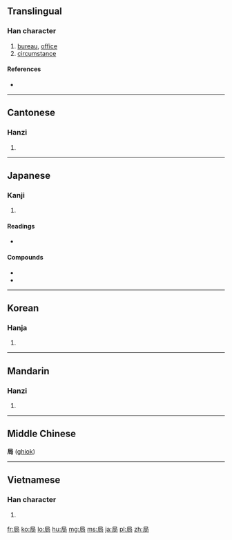 ==Translingual==
{{stroke order|type=bw}}
===Han character===
{{Han char|rn=44|rad=尸|as=04|sn=7|four=7722<sub>7</sub>|canj=尸尸口 (SSR)}}

# [[bureau]], [[office]]
# [[circumstance]]

====References====
* {{Han ref|kx=0300.220|dkj=07653|dj=0596.150|hdz=20967.080|uh=5C40|ud=23616|bh=A7BD|bd=42941}}

----

==Cantonese==

===Hanzi===
{{yue-hanzi|jyut=|y=guk6}}

# {{defn|Cantonese|sort=尸04}}

----

==Japanese==

===Kanji===
{{ja-kanji|grade=3|rs=尸04}}

# {{defn|Japanese|sort=尸04}}

====Readings====
* {{ja-readings|on=[[きょく]] (kyoku)|kun=[[つぼね]] (tsubone), [[しきる]] (shikiru)}}

====Compounds====
* {{term|郵便局||post office|tr=ゆうびんきょく, yūbinkyoku|lang=ja|sc=Jpan}}
* {{term|薬局||pharmacy|tr=やっきょく, yakkyoku|lang=ja|sc=Jpan}}

----

==Korean==

===Hanja===
{{ko-hanja|hangeul=국|rv=guk|mr=kuk}}

# {{defn|Korean|sort=尸04}}

----

==Mandarin==

===Hanzi===
{{cmn-hanzi|pin=[[jī]] ([[ji1]]), [[jú]] ([[ju2]])|wg=chi<sup>1</sup>, chü<sup>2</sup>}}

# {{defn|Mandarin|sort=尸04}}

----

==Middle Chinese==
'''局''' ([[ghiok]])

----

==Vietnamese==

===Han character===
{{vi-hantu|[[cục]], [[cộc]], [[cuộc]], [[gục]], [[ngúc]]|rs=尸04}}

# {{defn|Vietnamese|sort=尸04}}

[[fr:局]]
[[ko:局]]
[[lo:局]]
[[hu:局]]
[[mg:局]]
[[ms:局]]
[[ja:局]]
[[pl:局]]
[[zh:局]]